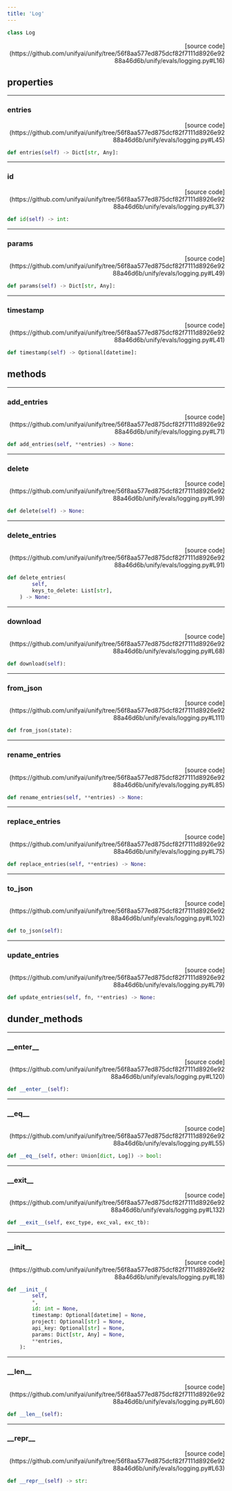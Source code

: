 ```yaml
---
title: 'Log'
---
```


```python
class Log
```

<p align="right">[source code](https://github.com/unifyai/unify/tree/56f8aa577ed875dcf82f7111d8926e9288a46d6b/unify/evals/logging.py#L16)</p>



## properties

---

### entries

<p align="right">[source code](https://github.com/unifyai/unify/tree/56f8aa577ed875dcf82f7111d8926e9288a46d6b/unify/evals/logging.py#L45)</p>

```python
def entries(self) -> Dict[str, Any]:
```



---

### id

<p align="right">[source code](https://github.com/unifyai/unify/tree/56f8aa577ed875dcf82f7111d8926e9288a46d6b/unify/evals/logging.py#L37)</p>

```python
def id(self) -> int:
```



---

### params

<p align="right">[source code](https://github.com/unifyai/unify/tree/56f8aa577ed875dcf82f7111d8926e9288a46d6b/unify/evals/logging.py#L49)</p>

```python
def params(self) -> Dict[str, Any]:
```



---

### timestamp

<p align="right">[source code](https://github.com/unifyai/unify/tree/56f8aa577ed875dcf82f7111d8926e9288a46d6b/unify/evals/logging.py#L41)</p>

```python
def timestamp(self) -> Optional[datetime]:
```



## methods

---

### add\_entries

<p align="right">[source code](https://github.com/unifyai/unify/tree/56f8aa577ed875dcf82f7111d8926e9288a46d6b/unify/evals/logging.py#L71)</p>

```python
def add_entries(self, **entries) -> None:
```



---

### delete

<p align="right">[source code](https://github.com/unifyai/unify/tree/56f8aa577ed875dcf82f7111d8926e9288a46d6b/unify/evals/logging.py#L99)</p>

```python
def delete(self) -> None:
```



---

### delete\_entries

<p align="right">[source code](https://github.com/unifyai/unify/tree/56f8aa577ed875dcf82f7111d8926e9288a46d6b/unify/evals/logging.py#L91)</p>

```python
def delete_entries(
        self,
        keys_to_delete: List[str],
    ) -> None:
```



---

### download

<p align="right">[source code](https://github.com/unifyai/unify/tree/56f8aa577ed875dcf82f7111d8926e9288a46d6b/unify/evals/logging.py#L68)</p>

```python
def download(self):
```



---

### from\_json

<p align="right">[source code](https://github.com/unifyai/unify/tree/56f8aa577ed875dcf82f7111d8926e9288a46d6b/unify/evals/logging.py#L111)</p>

```python
def from_json(state):
```



---

### rename\_entries

<p align="right">[source code](https://github.com/unifyai/unify/tree/56f8aa577ed875dcf82f7111d8926e9288a46d6b/unify/evals/logging.py#L85)</p>

```python
def rename_entries(self, **entries) -> None:
```



---

### replace\_entries

<p align="right">[source code](https://github.com/unifyai/unify/tree/56f8aa577ed875dcf82f7111d8926e9288a46d6b/unify/evals/logging.py#L75)</p>

```python
def replace_entries(self, **entries) -> None:
```



---

### to\_json

<p align="right">[source code](https://github.com/unifyai/unify/tree/56f8aa577ed875dcf82f7111d8926e9288a46d6b/unify/evals/logging.py#L102)</p>

```python
def to_json(self):
```



---

### update\_entries

<p align="right">[source code](https://github.com/unifyai/unify/tree/56f8aa577ed875dcf82f7111d8926e9288a46d6b/unify/evals/logging.py#L79)</p>

```python
def update_entries(self, fn, **entries) -> None:
```



## dunder_methods

---

### \_\_enter\_\_

<p align="right">[source code](https://github.com/unifyai/unify/tree/56f8aa577ed875dcf82f7111d8926e9288a46d6b/unify/evals/logging.py#L120)</p>

```python
def __enter__(self):
```



---

### \_\_eq\_\_

<p align="right">[source code](https://github.com/unifyai/unify/tree/56f8aa577ed875dcf82f7111d8926e9288a46d6b/unify/evals/logging.py#L55)</p>

```python
def __eq__(self, other: Union[dict, Log]) -> bool:
```



---

### \_\_exit\_\_

<p align="right">[source code](https://github.com/unifyai/unify/tree/56f8aa577ed875dcf82f7111d8926e9288a46d6b/unify/evals/logging.py#L132)</p>

```python
def __exit__(self, exc_type, exc_val, exc_tb):
```



---

### \_\_init\_\_

<p align="right">[source code](https://github.com/unifyai/unify/tree/56f8aa577ed875dcf82f7111d8926e9288a46d6b/unify/evals/logging.py#L18)</p>

```python
def __init__(
        self,
        *,
        id: int = None,
        timestamp: Optional[datetime] = None,
        project: Optional[str] = None,
        api_key: Optional[str] = None,
        params: Dict[str, Any] = None,
        **entries,
    ):
```



---

### \_\_len\_\_

<p align="right">[source code](https://github.com/unifyai/unify/tree/56f8aa577ed875dcf82f7111d8926e9288a46d6b/unify/evals/logging.py#L60)</p>

```python
def __len__(self):
```



---

### \_\_repr\_\_

<p align="right">[source code](https://github.com/unifyai/unify/tree/56f8aa577ed875dcf82f7111d8926e9288a46d6b/unify/evals/logging.py#L63)</p>

```python
def __repr__(self) -> str:
```

